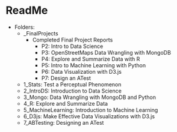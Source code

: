 ReadMe
===================

* Folders:
  * _FinalProjects
	* Completed Final Project Reports
		* P2: Intro to Data Science
		* P3: OpenStreetMaps Data Wrangling with MongoDB
		* P4: Explore and Summarize Data with R
		* P5: Intro to Machine Learning with Python
		* P6: Data Visualization with D3.js
		* P7: Design an A\B Test
  * 1_Stats: Test a Perceptual Phenomenon
  * 2_IntroDS: Introduction to Data Science
  * 3_Mongo: Data Wrangling with MongoDB and Python
  * 4_R: Explore and Summarize Data
  * 5_MachineLearning: Introduction to Machine Learning
  * 6_D3js: Make Effective Data Visualizations with D3.js
  * 7_ABTesting: Designing an A\B Test
